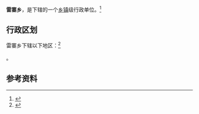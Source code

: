 {{中国乡级行政区|41/17/24/207/000}}

'''雷寨乡'''，是{{PRC admin/fullname|41/17/24/207/000|3}}下辖的一个[[乡镇|乡镇]]级行政单位。<ref>{{PRC admin/ref sgc|{{PRC admin/parent|41/17/24/207/000}}}}</ref>

== 行政区划 ==

雷寨乡下辖以下地区：<ref>{{PRC admin/ref sgc|41/17/24/207/000}}</ref>

{{PRC admin/children|41/17/24/207/000}}。

== 参考资料 ==

{{reflist}}

{{行政区划小作品}}
{{PRC admin/navcat|41/17/24/207/000}}